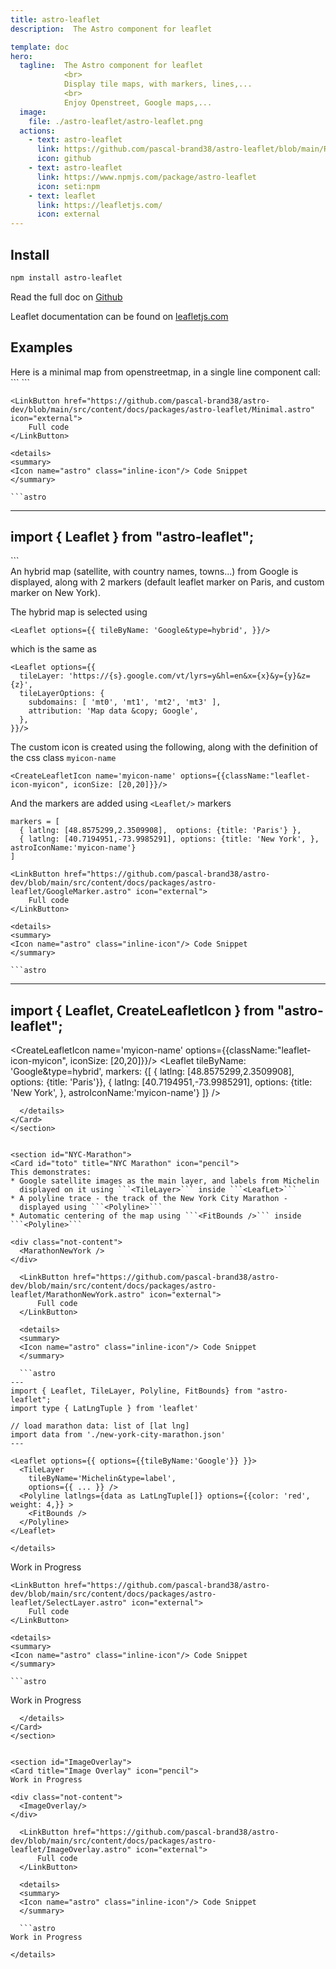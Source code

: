 ```yaml
---
title: astro-leaflet
description:  The Astro component for leaflet

template: doc
hero:
  tagline:  The Astro component for leaflet
            <br>
            Display tile maps, with markers, lines,...
            <br>
            Enjoy Openstreet, Google maps,...
  image:
    file: ./astro-leaflet/astro-leaflet.png
  actions:
    - text: astro-leaflet
      link: https://github.com/pascal-brand38/astro-leaflet/blob/main/README.md
      icon: github
    - text: astro-leaflet
      link: https://www.npmjs.com/package/astro-leaflet
      icon: seti:npm
    - text: leaflet
      link: https://leafletjs.com/
      icon: external
---
```




## Install

```bash
npm install astro-leaflet
```

Read the full doc on
[Github](https://github.com/pascal-brand38/astro-leaflet/blob/main/README.md)

Leaflet documentation can be found on [leafletjs.com](https://www.leafletjs.com/)



## Examples

<section id="minimal">
<Card title="Minimal" icon="pencil">
  Here is a minimal map from openstreetmap, in a single line component call: ``` <Leaflet /> ```


  <div class="not-content">
    <Minimal/>
  </div>

	<LinkButton href="https://github.com/pascal-brand38/astro-dev/blob/main/src/content/docs/packages/astro-leaflet/Minimal.astro" icon="external">
		Full code
	</LinkButton>

	<details>
	<summary>
	<Icon name="astro" class="inline-icon"/> Code Snippet
	</summary>

	```astro
  ---
  import { Leaflet } from "astro-leaflet";
  ---
  <Leaflet />
  ```
	</details>
</Card>
</section>

<section id="google-map-markers">
<Card title="Google Map with Markers" icon="pencil">
  An hybrid map (satellite, with country names, towns...) from Google is displayed, along
  with 2 markers (default leaflet marker on Paris, and custom marker on New York).

  The hybrid map is selected using

  ```astro
  <Leaflet options={{ tileByName: 'Google&type=hybrid', }}/>
  ```

  which is the same as

  ```astro
  <Leaflet options={{
    tileLayer: 'https://{s}.google.com/vt/lyrs=y&hl=en&x={x}&y={y}&z={z}',
    tileLayerOptions: {
      subdomains: [ 'mt0', 'mt1', 'mt2', 'mt3' ],
      attribution: 'Map data &copy; Google',
    },
  }}/>
  ```

  The custom icon is created using the following, along with the definition
  of the css class ```myicon-name```

  ```astro
  <CreateLeafletIcon name='myicon-name' options={{className:"leaflet-icon-myicon", iconSize: [20,20]}}/>
  ```

  And the markers are added using ```<Leaflet/>``` markers

  ```astro
  markers = [
    { latlng: [48.8575299,2.3509908],  options: {title: 'Paris'} },
    { latlng: [40.7194951,-73.9985291], options: {title: 'New York', }, astroIconName:'myicon-name'}
  ]
  ```

  <div class="not-content">
    <GoogleMarker/>
  </div>

	<LinkButton href="https://github.com/pascal-brand38/astro-dev/blob/main/src/content/docs/packages/astro-leaflet/GoogleMarker.astro" icon="external">
		Full code
	</LinkButton>

	<details>
	<summary>
	<Icon name="astro" class="inline-icon"/> Code Snippet
	</summary>

	```astro
  ---
  import { Leaflet, CreateLeafletIcon } from "astro-leaflet";
  ---
  <CreateLeafletIcon name='myicon-name' options={{className:"leaflet-icon-myicon", iconSize: [20,20]}}/>
  <Leaflet
    tileByName: 'Google&type=hybrid',
    markers: {[
      { latlng: [48.8575299,2.3509908], options: {title: 'Paris'}},
      { latlng: [40.7194951,-73.9985291], options: {title: 'New York', }, astroIconName:'myicon-name'}
    ]}
  />

  <style is:global>
    /* class definition used to define the custom icon */
    .leaflet-icon-myicon {
      background:red;
      border:5px solid rgba(255,255,255,0.5);
      border-radius:50%;
    }
  </style>
  ```
	</details>
</Card>
</section>


<section id="NYC-Marathon">
<Card id="toto" title="NYC Marathon" icon="pencil">
  This demonstrates:
  * Google satellite images as the main layer, and labels from Michelin
    displayed on it using ```<TileLayer>``` inside ```<LeafLet>```
  * A polyline trace - the track of the New York City Marathon -
    displayed using ```<Polyline>```
  * Automatic centering of the map using ```<FitBounds />``` inside ```<Polyline>```

  <div class="not-content">
    <MarathonNewYork />
  </div>

	<LinkButton href="https://github.com/pascal-brand38/astro-dev/blob/main/src/content/docs/packages/astro-leaflet/MarathonNewYork.astro" icon="external">
		Full code
	</LinkButton>

	<details>
	<summary>
	<Icon name="astro" class="inline-icon"/> Code Snippet
	</summary>

	```astro
  ---
  import { Leaflet, TileLayer, Polyline, FitBounds} from "astro-leaflet";
  import type { LatLngTuple } from 'leaflet'

  // load marathon data: list of [lat lng]
  import data from './new-york-city-marathon.json'
  ---

  <Leaflet options={{ options={{tileByName:'Google'}} }}>
    <TileLayer
      tileByName='Michelin&type=label',
      options={{ ... }} />
    <Polyline latlngs={data as LatLngTuple[]} options={{color: 'red', weight: 4,}} >
      <FitBounds />
    </Polyline>
  </Leaflet>
  ```
	</details>
</Card>
</section>



<section id="SelectLayer">
<Card title="Select Layer" icon="pencil">
  Work in Progress

  <div class="not-content">
    <SelectLayer/>
  </div>

	<LinkButton href="https://github.com/pascal-brand38/astro-dev/blob/main/src/content/docs/packages/astro-leaflet/SelectLayer.astro" icon="external">
		Full code
	</LinkButton>

	<details>
	<summary>
	<Icon name="astro" class="inline-icon"/> Code Snippet
	</summary>

	```astro
  Work in Progress
  ```
	</details>
</Card>
</section>


<section id="ImageOverlay">
<Card title="Image Overlay" icon="pencil">
  Work in Progress

  <div class="not-content">
    <ImageOverlay/>
  </div>

	<LinkButton href="https://github.com/pascal-brand38/astro-dev/blob/main/src/content/docs/packages/astro-leaflet/ImageOverlay.astro" icon="external">
		Full code
	</LinkButton>

	<details>
	<summary>
	<Icon name="astro" class="inline-icon"/> Code Snippet
	</summary>

	```astro
  Work in Progress
  ```
	</details>
</Card>
</section>
